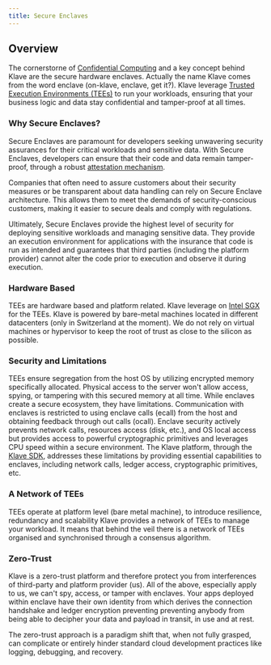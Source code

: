 ```yaml
---
title: Secure Enclaves
---
```



## Overview

The cornerstorne of [Confidential Computing](/learn/confidential-computing/overview) and a key concept behind Klave are the secure hardware enclaves. Actually the name Klave comes from the word enclave (on-klave, enclave, get it?).
Klave leverage [Trusted Execution Environments (TEEs)](/learn/confidential-computing/tee) to run your workloads, ensuring that your business logic and data stay confidential and tamper-proof at all times.

### Why Secure Enclaves?

Secure Enclaves are paramount for developers seeking unwavering security assurances for their critical workloads and sensitive data. With Secure Enclaves, developers can ensure that their code and data remain tamper-proof, through a robust [attestation mechanism](/learn/confidential-computing/attestation).

Companies that often need to assure customers about their security measures or be transparent about data handling can rely on Secure Enclave architecture. This allows them to meet the demands of security-conscious customers, making it easier to secure deals and comply with regulations.

Ultimately,
Secure Enclaves provide the highest level of security for deploying sensitive workloads and managing sensitive data. They provide an execution environment for applications with the insurance that code is run as intended and guarantees that third parties (including the platform provider) cannot alter the code prior to execution and observe it during execution.

### Hardware Based

TEEs are hardware based and platform related. Klave leverage on [Intel SGX](/learn/confidential-computing/tee#intel-sgx) for the TEEs.
Klave is powered by bare-metal machines located in different datacenters (only in Switzerland at the moment). We do not rely on virtual machines or hypervisor to keep the root of trust as close to the silicon as possible.

### Security and Limitations

TEEs ensure segregation from the host OS by utilizing encrypted memory specifically allocated. Physical access to the server won't allow access, spying, or tampering with this secured memory at all time.
While enclaves create a secure ecosystem, they have limitations. Communication with enclaves is restricted to using enclave calls (ecall) from the host and obtaining feedback through out calls (ocall). Enclave security actively prevents network calls, resources access (disk, etc.), and OS local access but provides access to powerful cryptographic primitives and leverages CPU speed within a secure environment.
The Klave platform, through the [Klave SDK](/sdk/latest/create-query-transaction), addresses these limitations by providing essential capabilities to enclaves, including network calls, ledger access, cryptographic primitives, etc.

### A Network of TEEs

TEEs operate at platform level (bare metal machine), to introduce resilience, redundancy and scalability Klave provides a network of TEEs to manage your workload. It means that behind the veil there is a network of TEEs organised and synchronised through a consensus algorithm.

### Zero-Trust

Klave is a zero-trust platform and therefore protect you from interferences of third-party and platform provider (us). All of the above, especially apply to us, we can't spy, access, or tamper with enclaves.
Your apps deployed within enclave have their own identity from which derives the connection handshake and ledger encryption preventing preventing anybody from being able to decipher your data and payload in transit, in use and at rest.

<Callout type="warn">
    The zero-trust approach is a paradigm shift that, when not fully grasped, can complicate or entirely hinder standard cloud development practices like logging, debugging, and recovery.
</Callout>
